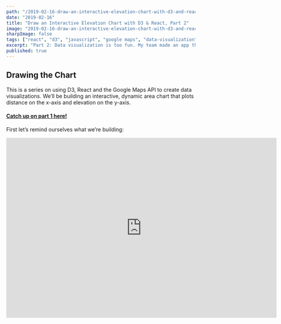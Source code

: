 ```yaml
---
path: "/2019-02-16-draw-an-interactive-elevation-chart-with-d3-and-react"
date: "2019-02-16"
title: "Draw an Interactive Elevation Chart with D3 & React, Part 2"
image: "2019-02-16-draw-an-interactive-elevation-chart-with-d3-and-react-pt-2.gif"
sharpImage: false
tags: ["react", "d3", "javascript", "google maps", "data-visualization"]
excerpt: "Part 2: Data visualization is too fun. My team made an app that consumes a user’s trip data and uses it to draw cool stuff. Here’s how we used React, D3 and Google Maps to do it."
published: true
---
```



## Drawing the Chart

This is a series on using D3, React and the Google Maps API to create data visualizations. We’ll be building an interactive, dynamic area chart that plots distance on the x-axis and elevation on the y-axis.

#### [Catch up on part 1 here!](/posts/2019-02-11-draw-an-interactive-elevation-chart-with-d3-and-react)

First let’s remind ourselves what we’re building:

<iframe
  className="youtube-video"
  width="720"
  height="480"
  src="https://www.youtube.com/embed/9HXlmXwyuKk"
  frameBorder="0"
  allow="accelerometer; autoplay; encrypted-media; gyroscope; picture-in-picture"
  allowFullScreen
/>

We’ve got 5 things to do, plus 1 bonus step to spruce up your chart’s appearance with gridlines that span across the x- and y-scales at each tick on the chart.

## 5 Steps + 1 Bonus

1. Declare our constants, helper functions, and configure D3 so it’s ready for action.
1. Map out our "ElevationGraph" component, including:

   <ul style={{ marginLeft: "3rem" }}>
     <li>– what lives on state & what comes on props?</li>
     <li>– decide which lifecycle methods we’ll need</li>
     <li>– name and pseudocode our custom methods</li>
   </ul>

1. Draw the chart using D3’s API! This is the fun part, and the meat and potatoes of our task today
1. Render that bad boy! We’ll talk styles here too, especially regarding svg styling (wtf is viewPort vs. viewBox, etc.)
1. Write a callback function that draws a DOM element on the map depending on where the user is hovering
1. [Bonus] Make it pretty

### 1. Declarations & Config

#### Helper Functions

First we need some helper functions. This first batch is pure JavaScript, and do not require the D3 library yet (although `fromLatLngToPoint` does expect a Google Map instance as a parameter):

```javascript
export const numOfSamples = 100
export const metersToMiles = m => m * 0.000621371
export const metersToFeet = m => m * 3.28084

export const arraysEqual = (arr1, arr2) => {
  if (arr1.length !== arr2.length) return false
  for (let i = arr1.length; i--; ) {
    if (arr1[i] !== arr2[i]) return false
  }
  return true
}

export const fromLatLngToPoint = (latLng, map) => {
  const topRight = map
    .getProjection()
    .fromLatLngToPoint(map.getBounds().getNorthEast())
  const bottomLeft = map
    .getProjection()
    .fromLatLngToPoint(map.getBounds().getSouthWest())
  const scale = Math.pow(2, map.getZoom())
  const worldPoint = map.getProjection().fromLatLngToPoint(latLng)
  const point = new window.google.maps.Point(
    (worldPoint.x - bottomLeft.x) * scale,
    (worldPoint.y - topRight.y) * scale
  )
  return point
}
```

We export these because ideally we’re putting them in a separate `utils.js` file, to be imported as needed in our `ElevationGraph` component.

The first, `numOfSamples`, is a constant; we will be using the number of samples in a few places, so it’s easier to change later because we declare it in a single place. We choose 100 samples along our pathline because it makes the math easy. For example, if our area chart is 600 pixels wide, then we need to divide it up into 6px sections and create a hover event over each to dynamically render a point or “blip” on the map to show the user exactly where on the path she would encounter the elevation and grade our Infobox shows her.

The next two are functions we will use to do unit conversion. The Google Maps Elevation and Distance APIs return us meters, but since we do things backwards in the States, we need to convert those to miles and feet so our user doesn’t have to do conversions herself.

`arraysEqual` returns true if 2 arrays contain the same elements and false if they don’t.

We will come back to `fromLatLngToPoint` toward the end of the article — in a nutshell, it takes a `LatLng` object and a Google Map instance and does a lookup to see where a particular coordinate exists on the user’s screen, so we know where to draw the blip.

#### D3 Config

It’s finally time to start working with D3! First let’s make sure we installed and imported it correctly:

```jsx
import * as d3 from "d3"

const D3Version = () => (
  <p id="d3-version">
    D3 Version: <strong>{d3.version}</strong>
  </p>
)

<D3Version />
```

That renders:

<br />
<D3Version />

Cool! Let’s start configuring:

```javascript
// 1. DECLARATIONS / CONFIG
const margin = { top: 0, right: 0, bottom: 15, left: 50 }
const width = 750 - margin.left - margin.right
const height = 155 - margin.top - margin.bottom
const xAxisTicks = 8
const yAxisTicks = 6
```

This is the conventional way of creating margins around your chart in D3.

Next week need to create our xScale and yScale. We will use a linear scale for both.

> For continuous quantitative data, you typically want a linear scale.
>
> [- D3 Docs](https://github.com/d3/d3-scale#linear-scales)

We need to give our linear scale a domain and a range:

```javascript
const xScale = d3
  .scaleLinear()
  .domain(d3.extent(data, d => d.x))
  .range([0, width])

const yScale = d3
  .scaleLinear()
  .domain([d3.min(data, co => co.y), d3.max(data, co => co.y)])
  .range([height, 0])
```

`d3.scaleLinear` is a function that creates a scale based on the domain and range you pass it.

1. `domain` takes an array of 2 values that represent the maximum and minimum values in our data set.

To avoid having to hardcode this, we can use `d3.min` and `d3.max`, passing in our entire data set and a function that tells D3 how to resolve our data objects to the values we care about.

In this case, because the x-axis only cares about `data.x` and our y-axis only cares about `data.y`, mapping out the domain is really simple:

```javascript
d3.scaleLinear().domain([d3.min(data, co => co.y), d3.max(data, co => co.y)])
```

2. `range` takes an array of 2 values that represent the boundaries of our svg chart as they will be drawn on the screen.

Cool! Let’s draw the chart. We won’t be plotting the data yet, but it should render at the side we expect based on the data we pass in.

### Drawing the SVG

How do we actually draw the chart?

We're going to use D3 the select a DOM node, append an svg element, give it some attributes, and append elements to it (=path= and =g= elements, specifically).

```javascript
const svg = d3
  .select("#elevationChart")
  .append("svg")
  .attr("width", 750)
  .attr("height", 155)
  .attr("viewBox", "0 0 " + width + " " + 160)
```

D3 is nice to read. Even without knowing the library, we can follow what is going on. D3 selectors and DOM mutations are so much easier to work with than vanilla JavaScript!

_Aside:_ It’s almost _too_ easy with D3! We should be mindful of this, and only be mutating our chart, and delegate any other stateful effects to React to be handled more responsibly.

Let’s call `drawChart` when the component has mounted, and voilà!

<Chart
  targetNode={"#chart1"}
  data={data.fakeData1}
  transform="translate(47.6, 7.5)"
>
  <div id="chart1" />
</Chart>

**Look, we did a thing!** We’re like, _artists_ or something.

Here’s what the code looks like right now. This is just everything we’ve done thus far, put together:

```jsx
import React from "react"
import * as d3 from "d3"
import { data } from "./data" // This would be an API call IRL!
const margin = { top: 0, right: 0, bottom: 15, left: 50 }
const width = 700 - margin.left - margin.right
const height = 155 - margin.top - margin.bottom

export default class Chart extends React.Component {
  constructor(props) {
    super(props)
    this.state = {
      data: null
    }
  }

  componentDidMount() {
    this.setState({ data }, () => this.drawChart())
  }

  drawChart = () => {
    const { data } = this.state
    const xScale = d3
      .scaleLinear()
      .domain(d3.extent(data, d => d.x))
      .range([0, width])
    const yScale = d3
      .scaleLinear()
      .domain([d3.min(data, co => co.y), d3.max(data, co => co.y)])
      .range([height, 0])
    const svg = d3
      .select("#elevationChart")
      .append("svg")
      .attr("width", 700)
      .attr("height", 155)
      .attr("viewBox", "0 0 " + width + " " + 160)
      .attr("preserveAspectRatio", "xMinYMid")
      .append("g")
      .attr("transform", `translate(${margin.left}, 2.5)`)

    svg
      .append("g")
      .attr("transform", `translate(0, ${height})`)
      .call(d3.axisBottom(xScale))

    svg.append("g").call(d3.axisLeft(yScale))
  }

  render() {
    return (
      <div style={{
        display: "flex",
        justify-content: "center",
        box-shadow: "rgba(0, 0, 0, 0.1) 0px 0px 0.625rem 0px"
      }}>
        {this.state.data.length > 0 && <div id="elevationChart" />}
      </div>
    )
  }
}
```

This is all pretty simple and stateful. We draw a chart by mutating the DOM and pass it our data. But how do we know what our x- and y-domains are without labels?

Before we get into labelling the axes, let’s draw something first!!

What if we gave our chart some data? Let’s pass it 3 points:

```jsx
const data = [
  { x: 5, y: 15 },
  { x: 15, y: 20 },
  { x: 35, y: 5 }
]
<Chart data={data} />
```

Remember, the domains of our `xScale` and `yScale` are created by functions that are calculating the bounds of our chart.

There’s nothing magical about `x` and `y` here, it’s just where I told the D3 functions to look:

```javascript
xScale.domain(d3.extent(data, d => d.x))

yScale.domain([d3.min(data, co => co.y), d3.max(data, co => co.y)])
```

Before our chart will render, we need to tell D3 1.) what kind of visualization we want to draw, and 2.) where

In this case, we decided to draw an area chart — basically a line chart with shading underneath.

Here’s all we have to do!

1. Configure our visualization & pass D3 our scales, so it knows where on the screen to plot each point:
2. Append a path element to our SVG with a `d` attribute containing our data, along with how we want things to render:

```javascript
// 1.)
const area = d3
  .area()
  .x(d => xScale(d.x))
  .y0(yScale(yScale.domain()[0]))
  .y1(d => yScale(d.y))

// 2.)
svg
  .append("path")
  .attr("d", area(data))
  .attr("class", "chartLine")
  .style("stroke", "#787979")
  .style("stroke-opacity", 0.2)
  .style("stroke-width", 1)
  .style("fill", "#787979")
  .style("fill-opacity", 0.2)
```

Input:

```
{ x: 5, y: 15 },
{ x: 15, y: 20 },
{ x: 35, y: 5 }
```

Let’s try it out:

<!-- prettier-ignore -->
<Chart
  targetNode={"#chart2"}
  data={data.fakeData2}
  transform="translate(47.5, 5)"
><div id="chart2" />
</Chart>

_Whoaaa! Who said we wanted labels?_

D3 automatically created ticks for our axes. We’ll adjust these later, but for now we get those for free.

Let’s feed it more data. Can we do something to soften those points a bit?

We can use D3’s `curve` method across our y points and pass it a function name that none of us will ever remember, `curveCatmullRom`:

While we’re there, let’s customize our ticks and add a grid for better visualization:

```javascript
d3.area()
  .x(d => /* ... */)
  .y0(yScale( /* ... */)
  .y1(d => /* ... */)
  .curve(d3.curveCatmullRom.alpha(0.005))

// Let’s write functions that handle spacing our ticks out:
const xAxisTicks = 8
const yAxisTicks = 6
const makeXGridlines = xScale => d3.axisBottom(xScale).ticks(xAxisTicks)
const makeYGridlines = yScale => d3.axisLeft(yScale).ticks(yAxisTicks)

d3.axisBottom(xScale)
  // ...
  .ticks(yAxisTicks)
  .tickSize(0)
  .tickPadding(9)

d3.axisLeft(yScale)
  // ...
  .tickSize(0)
  .tickPadding(8)
  .ticks(yAxisTicks)
```

Cool! Let’s see how it looks.

<Chart
  targetNode={"#chart3"}
  data={data.fakeData3}
  transform="translate(47.5, 5)"
  ticks={true}
>
  <div id="chart3" />
</Chart>

Looking pretty good. What about those gridlines?

If we’re feeling clever, we can just make another set of ticks that scale along the same x- and y-scales, only _these will stretch the entire height/width of the svg_.

```javascript
// Make X grid:
svg
  .append("g")
  .attr("class", "chartGrid")
  .attr("transform", `translate(0, ${height})`)
  .call(
    makeXGridlines(xScale)
      // STRETCH IT PARALLEL TO Y:
      .tickSize(-height)
      // NO FORMAT, THESE JUST BE LINES:
      .tickFormat("")
  )

// Make Y grid:
svg
  .append("g")
  .attr("class", "chartGrid")
  .call(
    makeYGridlines(yScale)
      // STRETCH IT PARALLEL TO X:
      .tickSize(-width)
      // NO FORMAT, THESE JUST BE LINES:
      .tickFormat("")
  )
```

You might be noticing a pattern: When we want to add a new feature or visualization,

> _We start by 1.) appending to our SVG element (or “selecting” an existing one), then 2.) configure the appended/selected element by chaining the methods calls we need, 3.) occasionally using `.call` when we need to hook into a different context or functionality._

Let’s see how the gridlines turn out:

<Chart
  targetNode={"#chart4"}
  data={data.fakeData4}
  transform="translate(47.5, 5)"
  ticks={true}
  gridlines={true}
>
  <div id="chart4" />
</Chart>

Hokay!
